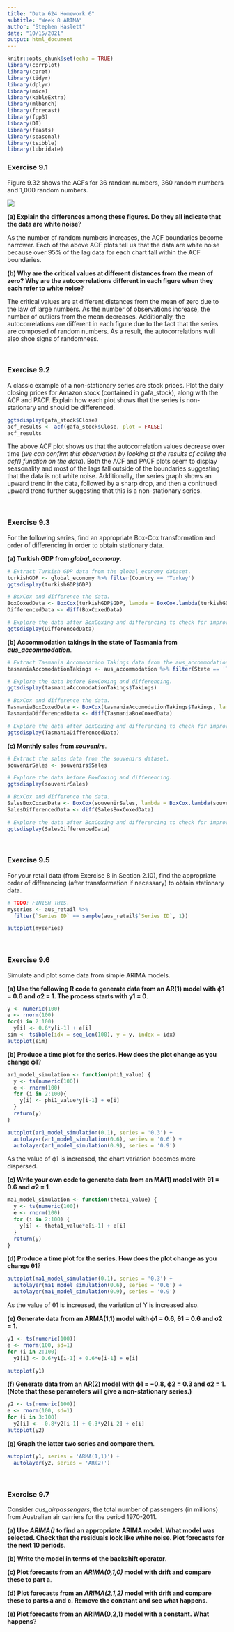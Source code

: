 ```yaml
---
title: "Data 624 Homework 6"
subtitle: "Week 8 ARIMA"
author: "Stephen Haslett"
date: "10/15/2021"
output: html_document
---
```


```r
knitr::opts_chunk$set(echo = TRUE)
library(corrplot)
library(caret)
library(tidyr)
library(dplyr)
library(mice)
library(kableExtra)
library(mlbench)
library(forecast)
library(fpp3)
library(DT)
library(feasts)
library(seasonal)
library(tsibble)
library(lubridate)
```

### Exercise 9.1
Figure 9.32 shows the ACFs for 36 random numbers, 360 random numbers and 1,000 random numbers.

![](images/hwk6-fig9.32.png)


**(a) Explain the differences among these figures. Do they all indicate that the data are white noise**?

As the number of random numbers increases, the ACF boundaries become narrower. Each of the above ACF plots tell us that the data are white noise because over 95% of the lag data for each chart fall within the ACF boundaries.  

**(b) Why are the critical values at different distances from the mean of zero? Why are the autocorrelations different in each figure when they each refer to white noise**? 

The critical values are at different distances from the mean of zero due to the law of large numbers. As the number of observations increase, the number of outliers from the mean decreases. Additionally, the autocorrelations are different in each figure due to the fact that the series are composed of random numbers. As a result, the autocorrelations wull also shoe signs of randomness.

\ 

### Exercise 9.2
A classic example of a non-stationary series are stock prices. Plot the daily closing prices for Amazon stock (contained in gafa_stock), along with the ACF and PACF. Explain how each plot shows that the series is non-stationary and should be differenced.

```r
ggtsdisplay(gafa_stock$Close)
acf_results <- acf(gafa_stock$Close, plot = FALSE)
acf_results
```

The above ACF plot shows us that the autocorrelation values decrease over time (_we can confirm this observation by looking at the results of calling the acf() function on the data_). Both the ACF and PACF plots seem to display seasonality and most of the lags fall outside of the boundaries suggesting that the data is not white noise. Additionally, the series graph shows an upward trend in the data, followed by a sharp drop, and then a conitnued upward trend further suggesting that this is a non-stationary series.

\ 

### Exercise 9.3
For the following series, find an appropriate Box-Cox transformation and order of differencing in order to obtain stationary data.


**(a) Turkish GDP from _global_economy_**.

```r
# Extract Turkish GDP data from the global_economy dataset.
turkishGDP <- global_economy %>% filter(Country == 'Turkey')
ggtsdisplay(turkishGDP$GDP)

# BoxCox and difference the data.
BoxCoxedData <- BoxCox(turkishGDP$GDP, lambda = BoxCox.lambda(turkishGDP$GDP))
DifferencedData <- diff(BoxCoxedData)

# Explore the data after BoxCoxing and differencing to check for improvement.
ggtsdisplay(DifferencedData)
```


**(b) Accommodation takings in the state of Tasmania from _aus_accommodation_**.

```r
# Extract Tasmania Accomodation Takings data from the aus_accommodation dataset.
tasmaniaAccomodationTakings <- aus_accommodation %>% filter(State == 'Tasmania')

# Explore the data before BoxCoxing and differencing.
ggtsdisplay(tasmaniaAccomodationTakings$Takings)

# BoxCox and difference the data.
TasmaniaBoxCoxedData <- BoxCox(tasmaniaAccomodationTakings$Takings, lambda = BoxCox.lambda(tasmaniaAccomodationTakings$Takings))
TasmaniaDifferencedData <- diff(TasmaniaBoxCoxedData)

# Explore the data after BoxCoxing and differencing to check for improvement.
ggtsdisplay(TasmaniaDifferencedData)
```


**(c) Monthly sales from _souvenirs_**.

```r
# Extract the sales data from the souvenirs dataset.
souvenirSales <- souvenirs$Sales

# Explore the data before BoxCoxing and differencing.
ggtsdisplay(souvenirSales)

# BoxCox and difference the data.
SalesBoxCoxedData <- BoxCox(souvenirSales, lambda = BoxCox.lambda(souvenirSales))
SalesDifferencedData <- diff(SalesBoxCoxedData)

# Explore the data after BoxCoxing and differencing to check for improvement.
ggtsdisplay(SalesDifferencedData)

```

\ 

### Exercise 9.5
For your retail data (from Exercise 8 in Section 2.10), find the appropriate order of differencing (after transformation if necessary) to obtain stationary data.

```r
# TODO: FINISH THIS.
myseries <- aus_retail %>%
  filter(`Series ID` == sample(aus_retail$`Series ID`, 1))

autoplot(myseries)

```

\ 

### Exercise 9.6
Simulate and plot some data from simple ARIMA models.


**(a) Use the following R code to generate data from an AR(1) model with  ϕ1 = 0.6 and  σ2 = 1. The process starts with y1 = 0**.

```r
y <- numeric(100)
e <- rnorm(100)
for(i in 2:100)
  y[i] <- 0.6*y[i-1] + e[i]
sim <- tsibble(idx = seq_len(100), y = y, index = idx)
autoplot(sim) 
```


**(b) Produce a time plot for the series. How does the plot change as you change ϕ1**?

```r
ar1_model_simulation <- function(phi1_value) {
  y <- ts(numeric(100))
  e <- rnorm(100)
  for (i in 2:100){
    y[i] <- phi1_value*y[i-1] + e[i]
  }
  return(y)
}

autoplot(ar1_model_simulation(0.1), series = '0.3') + 
  autolayer(ar1_model_simulation(0.6), series = '0.6') + 
  autolayer(ar1_model_simulation(0.9), series = '0.9')
```


As the value of ϕ1 is increased, the chart variation becomes more dispersed.


**(c) Write your own code to generate data from an MA(1) model with θ1 = 0.6 and σ2 = 1**.

```r
ma1_model_simulation <- function(theta1_value) {
  y <- ts(numeric(100))
  e <- rnorm(100)
  for (i in 2:100) {
    y[i] <- theta1_value*e[i-1] + e[i]
  }
  return(y)
}
```

**(d) Produce a time plot for the series. How does the plot change as you change θ1**?

```r
autoplot(ma1_model_simulation(0.1), series = '0.3') + 
  autolayer(ma1_model_simulation(0.6), series = '0.6') + 
  autolayer(ma1_model_simulation(0.9), series = '0.9')
```

As the value of θ1 is increased, the variation of Y is increased also.

**(e) Generate data from an ARMA(1,1) model with ϕ1 = 0.6, θ1 = 0.6 and σ2 = 1**.

```r
y1 <- ts(numeric(100))
e <- rnorm(100, sd=1)
for (i in 2:100)
  y1[i] <- 0.6*y1[i-1] + 0.6*e[i-1] + e[i]

autoplot(y1)
```


**(f) Generate data from an AR(2) model with ϕ1 = −0.8, ϕ2 = 0.3 and σ2 = 1. (Note that these parameters will give a non-stationary series.)**

```r
y2 <- ts(numeric(100))
e <- rnorm(100, sd=1)
for (i in 3:100)
  y2[i] <- -0.8*y2[i-1] + 0.3*y2[i-2] + e[i]
autoplot(y2)
```


**(g) Graph the latter two series and compare them**.

```r
autoplot(y1, series = 'ARMA(1,1)') + 
  autolayer(y2, series = 'AR(2)') 
```

\ 

### Exercise 9.7
Consider _aus_airpassengers_, the total number of passengers (in millions) from Australian air carriers for the period 1970-2011.


**(a) Use _ARIMA()_ to find an appropriate ARIMA model. What model was selected. Check that the residuals look like white noise. Plot forecasts for the next 10 periods**.


**(b) Write the model in terms of the backshift operator**.


**(c) Plot forecasts from an _ARIMA(0,1,0)_ model with drift and compare these to part a**.


**(d) Plot forecasts from an _ARIMA(2,1,2)_ model with drift and compare these to parts a and c. Remove the constant and see what happens**.


**(e) Plot forecasts from an ARIMA(0,2,1) model with a constant. What happens**?
 
 